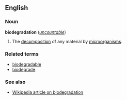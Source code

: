 ==English==
===Noun===
'''biodegradation''' (''[[uncountable]]'')

#The [[decomposition]] of any material by [[microorganism]]s.

===Related terms===
*[[biodegradable]]
*[[biodegrade]]

===See also===
*[[w:Biodegradation|Wikipedia article on biodegradation]]